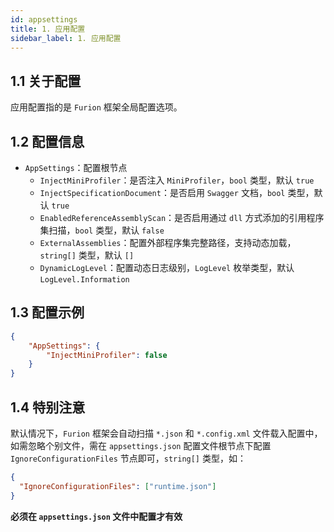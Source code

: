 ```yaml
---
id: appsettings
title: 1. 应用配置
sidebar_label: 1. 应用配置
---
```



<JoinGroup />

## 1.1 关于配置

应用配置指的是 `Furion` 框架全局配置选项。

## 1.2 配置信息

- `AppSettings`：配置根节点
    - `InjectMiniProfiler`：是否注入 `MiniProfiler`，`bool` 类型，默认 `true`
    - `InjectSpecificationDocument`：是否启用 `Swagger` 文档，`bool` 类型，默认 `true`
    - `EnabledReferenceAssemblyScan`：是否启用通过 `dll` 方式添加的引用程序集扫描，`bool` 类型，默认 `false`
    - `ExternalAssemblies`：配置外部程序集完整路径，支持动态加载，`string[]` 类型，默认 `[]`
    - `DynamicLogLevel`：配置动态日志级别，`LogLevel` 枚举类型，默认 `LogLevel.Information`

## 1.3 配置示例

```json
{
    "AppSettings": {
        "InjectMiniProfiler": false
    }
}
```

## 1.4 特别注意

默认情况下，`Furion` 框架会自动扫描 `*.json` 和 `*.config.xml` 文件载入配置中，如需忽略个别文件，需在 `appsettings.json` 配置文件根节点下配置 `IgnoreConfigurationFiles` 节点即可，`string[]` 类型，如：

```json
{
  "IgnoreConfigurationFiles": ["runtime.json"]
}
```

**必须在 `appsettings.json` 文件中配置才有效**